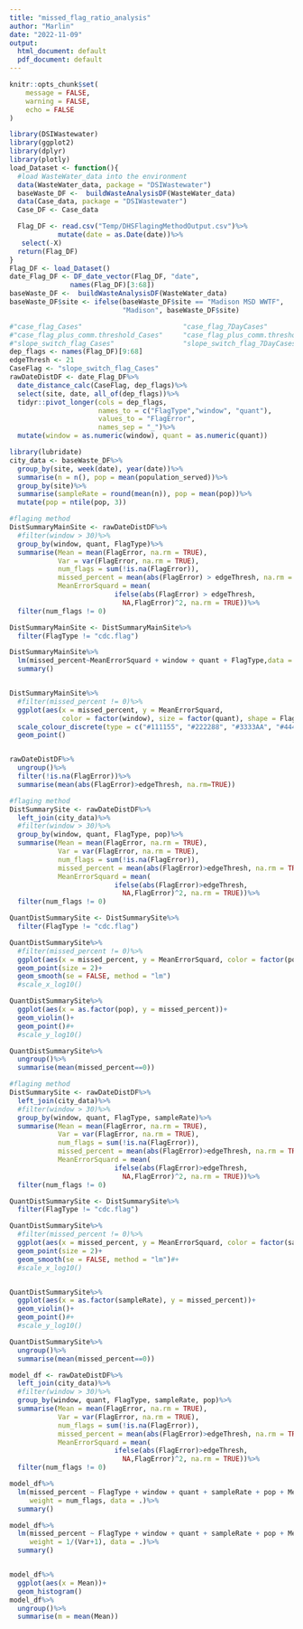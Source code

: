 ```yaml
---
title: "missed_flag_ratio_analysis"
author: "Marlin"
date: "2022-11-09"
output:
  html_document: default
  pdf_document: default
---
```


```r
knitr::opts_chunk$set(
	message = FALSE,
	warning = FALSE,
	echo = FALSE
)
```


```r
library(DSIWastewater)
library(ggplot2)
library(dplyr)
library(plotly)
load_Dataset <- function(){
  #load WasteWater_data into the environment
  data(WasteWater_data, package = "DSIWastewater")
  baseWaste_DF <-  buildWasteAnalysisDF(WasteWater_data)
  data(Case_data, package = "DSIWastewater")
  Case_DF <- Case_data

  Flag_DF <- read.csv("Temp/DHSFlagingMethodOutput.csv")%>%
            mutate(date = as.Date(date))%>%
   select(-X)
  return(Flag_DF)
}
Flag_DF <- load_Dataset()
date_Flag_DF <- DF_date_vector(Flag_DF, "date", 
               names(Flag_DF)[3:68])
baseWaste_DF <-  buildWasteAnalysisDF(WasteWater_data)
baseWaste_DF$site <- ifelse(baseWaste_DF$site == "Madison MSD WWTF",
                            "Madison", baseWaste_DF$site)
```


```r
#"case_flag_Cases"                         "case_flag_7DayCases"                    
#"case_flag_plus_comm.threshold_Cases"     "case_flag_plus_comm.threshold_7DayCases"
#"slope_switch_flag_Cases"                 "slope_switch_flag_7DayCases"
dep_flags <- names(Flag_DF)[9:68]
edgeThresh <- 21
CaseFlag <- "slope_switch_flag_Cases"
rawDateDistDF <- date_Flag_DF%>%
  date_distance_calc(CaseFlag, dep_flags)%>%
  select(site, date, all_of(dep_flags))%>%
  tidyr::pivot_longer(cols = dep_flags,
                      names_to = c("FlagType","window", "quant"),
                      values_to = "FlagError",
                      names_sep = "_")%>%
  mutate(window = as.numeric(window), quant = as.numeric(quant))

library(lubridate)
city_data <- baseWaste_DF%>%
  group_by(site, week(date), year(date))%>%
  summarise(n = n(), pop = mean(population_served))%>%
  group_by(site)%>%
  summarise(sampleRate = round(mean(n)), pop = mean(pop))%>%
  mutate(pop = ntile(pop, 3))
```

```r

#flaging method
DistSummaryMainSite <- rawDateDistDF%>%
  #filter(window > 30)%>%
  group_by(window, quant, FlagType)%>%
  summarise(Mean = mean(FlagError, na.rm = TRUE),
            Var = var(FlagError, na.rm = TRUE),
            num_flags = sum(!is.na(FlagError)),
            missed_percent = mean(abs(FlagError) > edgeThresh, na.rm = TRUE),
            MeanErrorSquard = mean(
                          ifelse(abs(FlagError) > edgeThresh,
                            NA,FlagError)^2, na.rm = TRUE))%>%
  filter(num_flags != 0)

DistSummaryMainSite <- DistSummaryMainSite%>%
  filter(FlagType != "cdc.flag")

DistSummaryMainSite%>%
  lm(missed_percent~MeanErrorSquard + window + quant + FlagType,data = .)%>%
  summary()


DistSummaryMainSite%>%
  #filter(missed_percent != 0)%>%
  ggplot(aes(x = missed_percent, y = MeanErrorSquard, 
             color = factor(window), size = factor(quant), shape = FlagType))+
  scale_colour_discrete(type = c("#111155", "#222288", "#3333AA", "#4444FF"))+
  geom_point()


rawDateDistDF%>%
  ungroup()%>%
  filter(!is.na(FlagError))%>%
  summarise(mean(abs(FlagError)>edgeThresh, na.rm=TRUE))
```

```r
#flaging method
DistSummarySite <- rawDateDistDF%>%
  left_join(city_data)%>%
  #filter(window > 30)%>%
  group_by(window, quant, FlagType, pop)%>%
  summarise(Mean = mean(FlagError, na.rm = TRUE),
            Var = var(FlagError, na.rm = TRUE),
            num_flags = sum(!is.na(FlagError)),
            missed_percent = mean(abs(FlagError)>edgeThresh, na.rm = TRUE),
            MeanErrorSquard = mean(
                          ifelse(abs(FlagError)>edgeThresh,
                            NA,FlagError)^2, na.rm = TRUE))%>%
  filter(num_flags != 0)

QuantDistSummarySite <- DistSummarySite%>%
  filter(FlagType != "cdc.flag")

QuantDistSummarySite%>%
  #filter(missed_percent != 0)%>%
  ggplot(aes(x = missed_percent, y = MeanErrorSquard, color = factor(pop)))+
  geom_point(size = 2)+
  geom_smooth(se = FALSE, method = "lm")
  #scale_x_log10()

QuantDistSummarySite%>%
  ggplot(aes(x = as.factor(pop), y = missed_percent))+
  geom_violin()+
  geom_point()#+
  #scale_y_log10()

QuantDistSummarySite%>%
  ungroup()%>%
  summarise(mean(missed_percent==0))
```

```r
#flaging method
DistSummarySite <- rawDateDistDF%>%
  left_join(city_data)%>%
  #filter(window > 30)%>%
  group_by(window, quant, FlagType, sampleRate)%>%
  summarise(Mean = mean(FlagError, na.rm = TRUE),
            Var = var(FlagError, na.rm = TRUE),
            num_flags = sum(!is.na(FlagError)),
            missed_percent = mean(abs(FlagError)>edgeThresh, na.rm = TRUE),
            MeanErrorSquard = mean(
                          ifelse(abs(FlagError)>edgeThresh,
                            NA,FlagError)^2, na.rm = TRUE))%>%
  filter(num_flags != 0)

QuantDistSummarySite <- DistSummarySite%>%
  filter(FlagType != "cdc.flag")

QuantDistSummarySite%>%
  #filter(missed_percent != 0)%>%
  ggplot(aes(x = missed_percent, y = MeanErrorSquard, color = factor(sampleRate)))+
  geom_point(size = 2)+
  geom_smooth(se = FALSE, method = "lm")#+
  #scale_x_log10()


QuantDistSummarySite%>%
  ggplot(aes(x = as.factor(sampleRate), y = missed_percent))+
  geom_violin()+
  geom_point()#+
  #scale_y_log10()

QuantDistSummarySite%>%
  ungroup()%>%
  summarise(mean(missed_percent==0))

```


```r

model_df <- rawDateDistDF%>%
  left_join(city_data)%>%
  #filter(window > 30)%>%
  group_by(window, quant, FlagType, sampleRate, pop)%>%
  summarise(Mean = mean(FlagError, na.rm = TRUE),
            Var = var(FlagError, na.rm = TRUE),
            num_flags = sum(!is.na(FlagError)),
            missed_percent = mean(abs(FlagError)>edgeThresh, na.rm = TRUE),
            MeanErrorSquard = mean(
                          ifelse(abs(FlagError)>edgeThresh,
                            NA,FlagError)^2, na.rm = TRUE))%>%
  filter(num_flags != 0)

model_df%>%
  lm(missed_percent ~ FlagType + window + quant + sampleRate + pop + MeanErrorSquard, 
     weight = num_flags, data = .)%>%
  summary()

model_df%>%
  lm(missed_percent ~ FlagType + window + quant + sampleRate + pop + MeanErrorSquard, 
     weight = 1/(Var+1), data = .)%>%
  summary()


model_df%>%
  ggplot(aes(x = Mean))+
  geom_histogram()
model_df%>%
  ungroup()%>%
  summarise(m = mean(Mean))
```